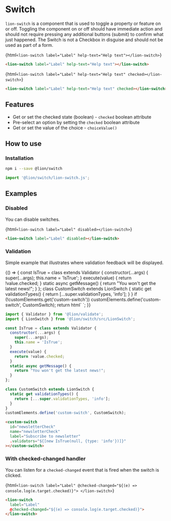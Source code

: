 

<Meta title="Buttons/Switch" />

# Switch

`lion-switch` is a component that is used to toggle a property or feature on or off. Toggling the component on or off should have immediate action and should not require pressing any additional buttons (submit) to confirm what just happened. The Switch is not a Checkbox in disguise and should not be used as part of a form.

<Story name="Default (off)">{html`
  <lion-switch label="Label" help-text="Help text"></lion-switch>
`}</Story>

```html
<lion-switch label="Label" help-text="Help text"></lion-switch>
```

<Story name="Checked">{html`
  <lion-switch label="Label" help-text="Help text" checked></lion-switch>
`}</Story>

```html
<lion-switch label="Label" help-text="Help text" checked></lion-switch>
```

## Features

- Get or set the checked state (boolean) - `checked` boolean attribute
- Pre-select an option by setting the `checked` boolean attribute
- Get or set the value of the choice - `choiceValue()`

## How to use

### Installation

```sh
npm i --save @lion/switch
```

```js
import '@lion/switch/lion-switch.js';
```

## Examples

### Disabled

You can disable switches.

<Story name="Disabled">{html`
  <lion-switch label="Label" disabled></lion-switch>
`}</Story>

```html
<lion-switch label="Label" disabled></lion-switch>
```

### Validation

Simple example that illustrates where validation feedback will be displayed.

<Story name="Validation">
  {() => {
    const IsTrue = class extends Validator {
      constructor(...args) {
        super(...args);
        this.name = 'IsTrue';
      }
      execute(value) {
        return !value.checked;
      }
      static async getMessage() {
        return "You won't get the latest news!";
      }
    };
    class CustomSwitch extends LionSwitch {
      static get validationTypes() {
        return [...super.validationTypes, 'info'];
      }
    }
    if (!customElements.get('custom-switch'))
      customElements.define('custom-switch', CustomSwitch);
    return html`
      <custom-switch
        id="newsletterCheck"
        name="newsletterCheck"
        label="Subscribe to newsletter"
        .validators="${[new IsTrue(null, { type: 'info' })]}"
      ></custom-switch>
    `;
  }}
</Story>

```js
import { Validator } from '@lion/validate';
import { LionSwitch } from '@lion/switch/src/LionSwitch';

const IsTrue = class extends Validator {
  constructor(...args) {
    super(...args);
    this.name = 'IsTrue';
  }
  execute(value) {
    return !value.checked;
  }
  static async getMessage() {
    return "You won't get the latest news!";
  }
};

class CustomSwitch extends LionSwitch {
  static get validationTypes() {
    return [...super.validationTypes, 'info'];
  }
}
customElements.define('custom-switch', CustomSwitch);
```

```html
<custom-switch
  id="newsletterCheck"
  name="newsletterCheck"
  label="Subscribe to newsletter"
  .validators="${[new IsTrue(null, {type: 'info'})]}"
></custom-switch>
```

### With checked-changed handler

You can listen for a `checked-changed` event that is fired when the switch is clicked.

<Story name="Handler">{html`
  <lion-switch
    label="Label"
    @checked-changed="${(e) => console.log(e.target.checked)}">
  </lion-switch>
`}</Story>

```html
<lion-switch
  label="Label"
  @checked-changed="${(e) => console.log(e.target.checked)}">
</lion-switch>
```

